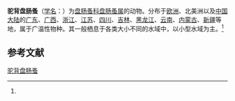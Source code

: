 {{Speciesbox
| name = 驼背盘肠蚤
| status = 
| status_system = 
| image = 
| genus = Chydorus
| species = gibbus
| authority = (Lilljeborg, 1890)<ref name='id12406'>{{cite web| url =http://www.bioinfo.cn/db05/BjdwSpecies.php?action=view&id=12406| title =驼背盘肠蚤| work =《中国动物物种编目数据库》| publisher =中国科学院微生物研究所| author =中国科学院动物研究所| accessdate =2009-04-28| deadurl =yes| archiveurl =https://web.archive.org/web/20160305040630/http://www.bioinfo.cn/db05/BjdwSpecies.php?action=view&id=12406| archivedate =2016-03-05}}</ref>
}}

'''驼背盘肠蚤'''（[[学名|学名]]：{{lang|la|''Chydorus gibbus''}}）为[[盘肠蚤科|盘肠蚤科]][[盘肠蚤属|盘肠蚤属]]的动物。分布于[[欧洲|欧洲]]、北美洲以及[[中国大陆|中国大陆]]的[[广东|广东]]、[[广西|广西]]、[[浙江|浙江]]、[[江苏|江苏]]、[[四川|四川]]、[[吉林|吉林]]、[[黑龙江|黑龙江]]、[[云南|云南]]、[[内蒙古|内蒙古]]、[[新疆|新疆]]等地，属于广温性物种。其一般栖息于各类大小不同的水域中，以小型水域为主。<ref name='id12406'/>

== 参考文献 ==
{{reflist}}

{{Wikispecies|Chydorus gibbus}}
{{Taxonbar|from=Q4568862}}

[[Category:盘肠蚤属|驼背盘肠蚤]]


{{节肢动物小作品}}